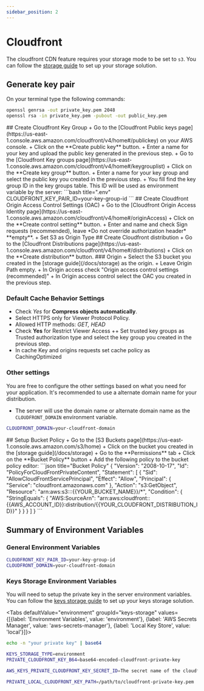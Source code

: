 ```yaml
---
sidebar_position: 2
---
```


# Cloudfront

The cloudfront CDN feature requires your storage mode to be set to `s3`. You can follow the [storage guide](/docs/storage) to set up your storage solution.

## Generate key pair

On your terminal type the following commands:

```bash title="Generate key pair"
openssl genrsa -out private_key.pem 2048
openssl rsa -in private_key.pem -pubout -out public_key.pem
```


<BrowserWindow url="https://us-east-1.console.aws.amazon.com/cloudfront/v4/home">
## Create Cloudfront Key Group
+ Go to the [Cloudfront Public keys page](https://us-east-1.console.aws.amazon.com/cloudfront/v4/home#/publickey) on your AWS console.
+ Click on the **Create public key** button.
+ Enter a name for your key and upload the public key generated in the previous step.
+ Go to the [Cloudfront Key groups page](https://us-east-1.console.aws.amazon.com/cloudfront/v4/home#/keygrouplist)
+ Click on the **Create key group** button.
+ Enter a name for your key group and select the public key you created in the previous step.
+ You fill find the key group ID in the key groups table. This ID will be used as environment variable by the server:
```bash title=".env"
CLOUDFRONT_KEY_PAIR_ID=your-key-group-id
```
## Create Cloudfront Origin Access Control Settings (OAC)
+ Go to the [Cloudfront Origin Access Identity page](https://us-east-1.console.aws.amazon.com/cloudfront/v4/home#/originAccess)
+ Click on the **Create control setting** button.
+ Enter and name and check Sign requests (recommended), leave *Do not override authorization header* **empty**.
+ Set S3 as Origin Type
## Create Cloudfront distribution
+ Go to the [Cloudfront Distributions page](https://us-east-1.console.aws.amazon.com/cloudfront/v4/home#/distributions)
+ Click on the **Create distribution** button.
### Origin
+ Select the S3 bucket you created in the [storage guide](/docs/storage) as the origin.
+ Leave Origin Path empty.
+ In Origin access check "Origin access control settings (recommended)"
+ In Origin access control select the OAC you created in the previous step.

### Default Cache Behavior Settings
+ Check *Yes* for **Compress objects automatically**.
+ Select HTTPS only for Viewer Protocol Policy.
+ Allowed HTTP methods: *GET, HEAD*
+ Check **Yes** for Restrict Viewer Access
++ Set trusted key groups as Trusted authorization type and select the key group you created in the previous step.
+ In cache Key and origins requests set cache policy as CachingOptimized

### Other settings
You are free to configure the other settings based on what you need for your application.
It's recommended to use a alternate domain name for your distribution.

+ The server will use the domain name or alternate domain name as the `CLOUDFRONT_DOMAIN` environment variable.
```bash title=".env"
CLOUDFRONT_DOMAIN=your-cloudfront-domain
```
</BrowserWindow>

<BrowserWindow url="https://us-east-1.console.aws.amazon.com/s3/home">
## Setup Bucket Policy
+ Go to the [S3 Buckets page](https://us-east-1.console.aws.amazon.com/s3/home)
+ Click on the bucket you created in the [storage guide](/docs/storage)
+ Go to the **Permissions** tab
+ Click on the **Bucket Policy** button
+ Add the following policy to the bucket policy editor:
```json title="Bucket Policy"
{
    "Version": "2008-10-17",
    "Id": "PolicyForCloudFrontPrivateContent",
    "Statement": [
        {
            "Sid": "AllowCloudFrontServicePrincipal",
            "Effect": "Allow",
            "Principal": {
                "Service": "cloudfront.amazonaws.com"
            },
            "Action": "s3:GetObject",
            "Resource": "arn:aws:s3:::{{YOUR_BUCKET_NAME}}/*",
            "Condition": {
                "StringEquals": {
                    "AWS:SourceArn": "arn:aws:cloudfront::{{AWS_ACCOUNT_ID}}:distribution/{{YOUR_CLOUDFRONT_DISTRIBUTION_ID}}"
                }
            }
        }
    ]
}
```
</BrowserWindow>

## Summary of Environment Variables

### General Environment Variables
```bash title=".env"
CLOUDFRONT_KEY_PAIR_ID=your-key-group-id
CLOUDFRONT_DOMAIN=your-cloudfront-domain
```

### Keys Storage Environment Variables
You will need to setup the private key in the server environment variables. You can follow the [keys storage guide](/docs/keys-store) to set up your keys storage solution.

<Tabs defaultValue="environment" groupId="keys-storage" values={[{label: 'Environment Variables', value: 'environment'}, {label: 'AWS Secrets Manager', value: 'aws-secrets-manager'}, {label: 'Local Key Store', value: 'local'}]}>
<TabItem value="environment">

```bash title="Encode keys"
echo -n "your private key" | base64
```
```bash title=".env"
KEYS_STORAGE_TYPE=environment
PRIVATE_CLOUDFRONT_KEY_B64=base64-encoded-cloudfront-private-key
```
</TabItem>
<TabItem value="aws-secrets-manager">

```bash title=".env"
AWS_KEYS_PRIVATE_CLOUDFRONT_KEY_SECRET_ID=The secret name of the cloudfront private key
```
</TabItem>

<TabItem value="local">

```bash title=".env"
PRIVATE_LOCAL_CLOUDFRONT_KEY_PATH=/path/to/cloudfront-private-key.pem
```
</TabItem>
</Tabs>


